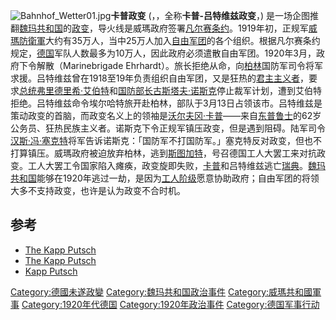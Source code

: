 {{Multiple issues|
{{Expand language|1=en|time=2021-07-30T10:05:42+00:00}}
{{Refimprove|time=2021-07-30T10:05:42+00:00}}
}}
[[File:Bahnhof_Wetter01.jpg|thumb]]'''卡普政变''' ({{lang-de|Kapp-Putsch}}，{{IPA-de|ˈkapˌpʊt͡ʃ|-|De-Kapp-Putsch.ogg}}，全称'''卡普-吕特维兹政变'''，{{lang-de|Kapp-Lüttwitz-Putsch}}) 是一场企图推翻[[魏玛共和国|魏玛共和国]]的[[政变|政变]]，导火线是威瑪政府签署[[凡尔赛条约|凡尔赛条约]]。1919年初，正规军[[威瑪防衛軍|威瑪防衛軍]]大约有35万人，当中25万人加入[[自由军团|自由军团]]的各个组织。根据凡尔赛条约规定，[[德国|德国]]军队人数最多为10万人，因此政府必须遣散自由军团。1920年3月，政府下令解散{{tsl|en|Marinebrigade Ehrhardt|艾尔哈特海军旅}}（Marinebrigade Ehrhardt）。旅长{{tsl|en|Hermann Ehrhardt|赫尔曼·艾尔哈特|艾尔哈特}}拒绝从命，向[[柏林|柏林]]国防军司令{{tsl|en|Walther von Lüttwitz|瓦尔特·冯·吕特维兹|吕特维兹}}将军求援。吕特维兹曾在1918至19年负责组织自由军团，又是狂热的[[君主主义者|君主主义者]]，要求[[联邦大总统|总统]][[弗里德里希·艾伯特|弗里德里希·艾伯特]]和[[德国国防部|国防部长]][[古斯塔夫·诺斯克|古斯塔夫·诺斯克]]停止裁军计划，遭到艾伯特拒绝。吕特维兹命令埃尔哈特旅开赴柏林，部队于3月13日占领该市。吕特维兹是策动政变的首脑，而政变名义上的领袖是[[沃尔夫冈·卡普|沃尔夫冈·卡普]]——来自[[东普鲁士|东普鲁士]]的62岁公务员、狂热民族主义者。诺斯克下令正规军镇压政变，但是遇到阻碍。陆军司令[[汉斯·冯·塞克特|汉斯·冯·塞克特]]将军告诉诺斯克：「国防军不打国防军。」塞克特反对政变，但也不打算镇压。威瑪政府被迫放弃柏林，逃到[[斯图加特|斯图加特]]，号召德国工人大罢工来对抗政变。工人大罢工令国家陷入瘫痪，政变旋即失败，[[沃爾夫岡·卡普|卡普]]和吕特维兹逃亡[[瑞典|瑞典]]。[[魏玛共和国|魏玛共和国]]能够在1920年逃过一劫，是因为[[工人阶级|工人阶级]]愿意协助政府；自由军团的将领大多不支持政变，也许是认为政变不合时机。

== 参考 == 
*[http://www.historylearningsite.co.uk/kapp_putsch.htm The Kapp Putsch]{{Wayback|url=http://www.historylearningsite.co.uk/kapp_putsch.htm |date=20060722201053 }}
*[https://web.archive.org/web/20060822123502/http://www.schoolshistory.org.uk/ASLevel_History/kappputsch.htm The Kapp Putsch]
*[https://web.archive.org/web/20060714102053/http://www.spartacus.schoolnet.co.uk/GERkappP.htm Kapp Putsch]

{{Authority control}}

[[Category:德國未遂政變|Category:德國未遂政變]]
[[Category:魏玛共和国政治事件|Category:魏玛共和国政治事件]]
[[Category:威瑪共和國軍事|Category:威瑪共和國軍事]]
[[Category:1920年代德国|Category:1920年代德国]]
[[Category:1920年政治事件|Category:1920年政治事件]]
[[Category:德国军事行动|Category:德国军事行动]]